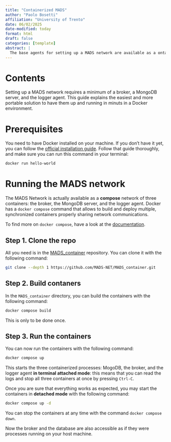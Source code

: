 ```yaml
---
title: "Containerized MADS"
author: "Paolo Bosetti"
affiliation: "University of Trento"
date: 06/02/2025
date-modified: today
format: html
draft: false
categories: [template]
abstract: |
  The base agents for setting up a MADS network are available as a ontainerized environment.
---
```


# Contents

Setting up a MADS network requires a minimum of a broker, a MongoDB server, and the logger agent. This guide explains the easiest and more portable solution to have them up and running in minuts in a Docker environment.

# Prerequisites

You need to have Docker installed on your machine. If you don't have it yet, you can follow the [official installation guide](https://docs.docker.com/get-docker/). Follow that guide thoroughly, and make sure you can run this command in your terminal:

```sh
docker run hello-world
```

# Running the MADS network

The MADS Network is actually available as a **compose** network of three containers: the broker, the MongoDB server, and the logger agent. Docker has a `docker compose` command that allows to build and deploy multiple, synchronized containers properly sharing network communications.

To find more on `docker compose`, have a look at the [documentation](https://docs.docker.com/compose/).

## Step 1. Clone the repo

All you need is in the [MADS_container](https://github.com/MADS-NET/MADS_container) repository. You can clone it with the following command:

```sh
git clone --depth 1 https://github.com/MADS-NET/MADS_container.git
```

## Step 2. Build contaners

In the `MADS_container` directory, you can build the containers with the following command:

```sh
docker compose build
```

::: callout-note
This is only to be done once.
:::

## Step 3. Run the containers

You can now run the containers with the following command:

```sh
docker compose up
```

This starts the three containerized processes: MogoDB, the broker, and the logger agent **in terminal attached mode**: this means that you can read the logs and stop all three containers at once by pressing `Ctrl-C`. 

Once you are sure that everything works as expected, you may start the containers in **detached mode** with the following command:

```sh
docker compose up -d
```

::: callout-note
You can stop the containers at any time with the command `docker compose down`.
:::

Now the broker and the database are also accessible as if they were processes running on your host machine.